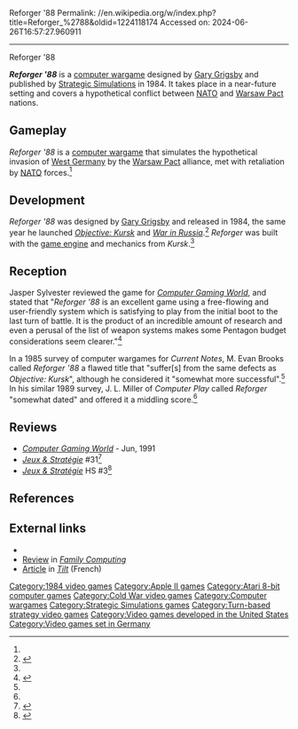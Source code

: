 Reforger '88
Permalink: //en.wikipedia.org/w/index.php?title=Reforger_%2788&oldid=1224118174
Accessed on: 2024-06-26T16:57:27.960911



------
Reforger '88
{{Expand French|Reforger '88|topic=|date=October 2020}}

{{Infobox video game
| title = Reforger '88
| image = Reforger 88 1984 video game box.png
| developer = [[Strategic Simulations]]
| publisher = Strategic Simulations
| designer = [[Gary Grigsby]]
| released = 1984
| genre = [[Computer wargame]]
| platforms = [[Apple II]], [[Atari 8-bit]]
|alt = 
}}

'''''Reforger '88''''' is a [[computer wargame]] designed by [[Gary Grigsby]] and published by [[Strategic Simulations]] in 1984. It takes place in a near-future setting and covers a hypothetical conflict between [[NATO]] and [[Warsaw Pact]] nations.

==Gameplay==
''Reforger '88'' is a [[computer wargame]] that simulates the hypothetical invasion of [[West Germany]] by the [[Warsaw Pact]] alliance, met with retaliation by [[NATO]] forces.<ref name="CGW22"/>

==Development==
''Reforger '88'' was designed by [[Gary Grigsby]] and released in 1984, the same year he launched ''[[Objective: Kursk]]'' and ''[[War in Russia]]''.<ref name=guru>{{cite magazine | author=Emrich, Alan | title=The Pioneering Spirit of a Wargame Guru | date=September 1995 | issue=134 | magazine=[[Computer Gaming World]] | pages=201, 202, 204 }}</ref> ''Reforger'' was built with the [[game engine]] and mechanics from ''Kursk''.<ref name=cn1985 />

==Reception==
{{Video game reviews
| rev1 = ''Computer Play''
| rev1Score = 6.08/10<ref name=computerplay>{{cite journal | author=Miller, J. L. | title=The Wargamer's Desk Reference | date=January 1989 | journal=Computer Play | pages=34, 36, 37, 39, 40, 42 }}</ref>
| rev2 = ''Current Notes''
| rev2Score = {{rating|2.5|5}}<ref name=cn1985>{{cite journal | author=Brooks, M. Evan | title=Battle Bytes: An Overview of Wargames | date=November 1985 | volume=5 | number=9 | journal=Current Notes | pages=14–16 }}</ref>
}}

Jasper Sylvester reviewed the game for ''[[Computer Gaming World]]'', and stated that "''Reforger '88'' is an excellent game using a free-flowing and user-friendly system which is satisfying to play from the initial boot to the last turn of battle. It is the product of an incredible amount of research and even a perusal of the list of weapon systems makes some Pentagon budget considerations seem clearer."<ref name="CGW22">{{cite magazine |last=Sylvester |first=Jasper |title=Micro-Reviews |magazine=Computer Gaming World |date=June–July 1985 |volume=1 |issue=22 |pages=33}}</ref>

In a 1985 survey of computer wargames for ''Current Notes'', M. Evan Brooks called ''Reforger '88'' a flawed title that "suffer[s] from the same defects as ''Objective: Kursk''", although he considered it "somewhat more successful".<ref name=cn1985 /> In his similar 1989 survey, J. L. Miller of ''Computer Play'' called ''Reforger'' "somewhat dated" and offered it a middling score.<ref name=computerplay />

==Reviews==
*''[[Computer Gaming World]]'' - Jun, 1991
*''[[:fr:Jeux et Stratégie|Jeux & Stratégie]]'' #31<ref>{{cite web | url=https://archive.org/details/jeux-et-strategie-31/page/46/mode/2up | title=Jeux & stratégie 31 | date=February 1985 }}</ref>
*''[[:fr:Jeux et Stratégie|Jeux & Stratégie]]'' HS #3<ref>{{cite web | url=https://archive.org/details/jeux-et-strategie-hs-3/page/94/mode/2up | title=Jeux & stratégie HS 3 | year=1986 }}</ref>

==References==
{{Reflist}}

==External links==
*{{MobyGames|/reforger-88}}
*[https://archive.org/details/family-computing-24/page/n83/mode/2up Review] in ''[[Family Computing]]''
*[https://archive.org/details/Tilt037/page/n137/mode/2up Article] in ''[[Tilt (French magazine)|Tilt]]'' (French)

{{Gary Grigsby}}

[[Category:1984 video games]]
[[Category:Apple II games]]
[[Category:Atari 8-bit computer games]]
[[Category:Cold War video games]]
[[Category:Computer wargames]]
[[Category:Strategic Simulations games]]
[[Category:Turn-based strategy video games]]
[[Category:Video games developed in the United States]]
[[Category:Video games set in Germany]]